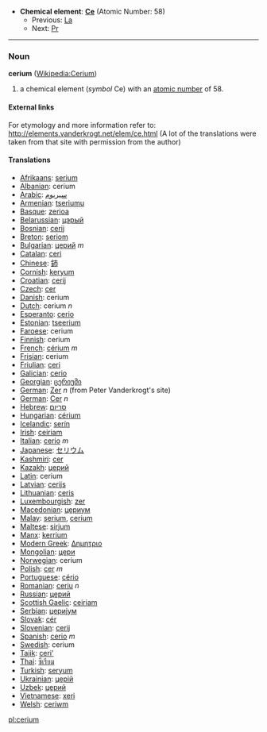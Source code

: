 *'''Chemical element''': '''[[Ce]]''' (Atomic Number: 58)
**Previous: [[Lanthanum|La]]
**Next: [[Praseodymium|Pr]]
----
=== Noun ===
'''cerium''' ([[en:Cerium|Wikipedia:Cerium]])

# a chemical element (''symbol'' Ce) with an [[atomic number]] of 58.

====External links====
For etymology and more information refer to:
http://elements.vanderkrogt.net/elem/ce.html
(A lot of the translations were taken from that site with permission from the author)

==== Translations ====
*[[Afrikaans]]: [[serium]]
*[[Albanian]]: cerium
*[[Arabic]]: [[سيريوم]]
*[[Armenian]]: [[tseriumu]]
*[[Basque]]: [[zerioa]]
*[[Belarussian]]: [[цэрый]]
*[[Bosnian]]: [[cerij]]
*[[Breton]]: [[seriom]]
*[[Bulgarian]]: [[церий]] ''m''
*[[Catalan]]: [[ceri]]
*[[Chinese]]: [[鈰]]
*[[Cornish]]: [[keryum]]
*[[Croatian]]: [[cerij]]
*[[Czech]]: [[cer]]
*[[Danish]]: cerium
*[[Dutch]]: cerium ''n''
*[[Esperanto]]: [[cerio]]
*[[Estonian]]: [[tseerium]]
*[[Faroese]]: cerium
*[[Finnish]]: cerium
*[[French]]: [[cérium]] ''m''
*[[Frisian]]: cerium
*[[Friulian]]: [[ceri]]
*[[Galician]]: [[cerio]]
*[[Georgian]]: [[ცერიუმი]]
*[[German]]: [[Zer]] ''n'' (from Peter Vanderkrogt's site)
*[[German]]: [[Cer]] ''n''
*[[Hebrew]]: [[סריום]]
*[[Hungarian]]: [[cérium]]
*[[Icelandic]]: [[serín]]
*[[Irish]]: [[ceiriam]]
*[[Italian]]: [[cerio]] ''m''
*[[Japanese]]: [[セリウム]]
*[[Kashmiri]]: [[cer]]
*[[Kazakh]]: [[церий]]
*[[Latin]]: cerium
*[[Latvian]]: [[cerijs]]
*[[Lithuanian]]: [[ceris]]
*[[Luxembourgish]]: [[zer]]
*[[Macedonian]]: [[цериум]]
*[[Malay]]: [[serium]], [[cerium]]
*[[Maltese]]: [[sirjum]]
*[[Manx]]: [[kerrium]]
*[[Modern Greek]]: [[Δημητριο]] '' ''
*[[Mongolian]]: [[цери]]
*[[Norwegian]]: cerium
*[[Polish]]:  [[cer]] ''m''
*[[Portuguese]]: [[cério]]
*[[Romanian]]: [[ceriu]] ''n''
*[[Russian]]: [[церий]] '' ''
*[[Scottish Gaelic]]: [[ceiriam]]
*[[Serbian]]: [[цериjум]]
*[[Slovak]]: [[cér]]
*[[Slovenian]]: [[cerij]]
*[[Spanish]]: [[cerio]] ''m''
*[[Swedish]]: cerium
*[[Tajik]]: [[ceri']]
*[[Thai]]: [[ซีเรียม]]
*[[Turkish]]: [[seryum]]
*[[Ukrainian]]: [[церiй]]
*[[Uzbek]]: [[церий]]
*[[Vietnamese]]: [[xeri]]
*[[Welsh]]: [[ceriwm]]

[[pl:cerium]]